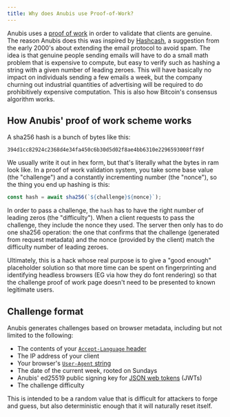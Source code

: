 ```yaml
---
title: Why does Anubis use Proof-of-Work?
---
```


Anubis uses a [proof of work](https://en.wikipedia.org/wiki/Proof_of_work) in order to validate that clients are genuine. The reason Anubis does this was inspired by [Hashcash](https://en.wikipedia.org/wiki/Hashcash), a suggestion from the early 2000's about extending the email protocol to avoid spam. The idea is that genuine people sending emails will have to do a small math problem that is expensive to compute, but easy to verify such as hashing a string with a given number of leading zeroes. This will have basically no impact on individuals sending a few emails a week, but the company churning out industrial quantities of advertising will be required to do prohibitively expensive computation. This is also how Bitcoin's consensus algorithm works.

## How Anubis' proof of work scheme works

A sha256 hash is a bunch of bytes like this:

```text
394d1cc82924c2368d4e34fa450c6b30d5d02f8ae4bb6310e2296593008ff89f
```

We usually write it out in hex form, but that's literally what the bytes in ram look like. In a proof of work validation system, you take some base value (the "challenge") and a constantly incrementing number (the "nonce"), so the thing you end up hashing is this:

```js
const hash = await sha256(`${challenge}${nonce}`);
```

In order to pass a challenge, the `hash` has to have the right number of leading zeros (the "difficulty"). When a client requests to pass the challenge, they include the nonce they used. The server then only has to do one sha256 operation: the one that confirms that the challenge (generated from request metadata) and the nonce (provided by the client) match the difficulty number of leading zeroes.

Ultimately, this is a hack whose real purpose is to give a "good enough" placeholder solution so that more time can be spent on fingerprinting and identifying headless browsers (EG via how they do font rendering) so that the challenge proof of work page doesn't need to be presented to known legitimate users.

## Challenge format

Anubis generates challenges based on browser metadata, including but not limited to the following:

- The contents of your [`Accept-Language` header](https://developer.mozilla.org/en-US/docs/Web/HTTP/Reference/Headers/Accept-Language)
- The IP address of your client
- Your browser's [`User-Agent` string](https://developer.mozilla.org/en-US/docs/Web/HTTP/Reference/Headers/User-Agent)
- The date of the current week, rooted on Sundays
- Anubis' ed25519 public signing key for [JSON web tokens](https://jwt.io/) (JWTs)
- The challenge difficulty

This is intended to be a random value that is difficult for attackers to forge and guess, but also deterministic enough that it will naturally reset itself.

